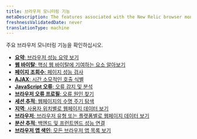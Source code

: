 ```yaml
---
title: 브라우저 모니터링 기능
metaDescription: The features associated with the New Relic browser monitoring Pro and Pro+SPA agents.
freshnessValidatedDate: never
translationType: machine
---
```


주요 브라우저 모니터링 기능을 확인하십시오.

* [**요약**: 브라우저 성능 요약 보기](/docs/browser/browser-monitoring/getting-started/browser-summary-page/)
* [**웹 바이탈**: 핵심 웹 바이탈에 기여하는 요소 알아보기](/docs/journey-performance/guide-to-monitoring-core-web-vitals)
* [**페이지 조회수**: 페이지 성능 검사](/docs/browser/new-relic-browser/browser-pro-features/page-views-examine-page-performance/)
* [**AJAX**: 시간 소모적인 호출 식별](/docs/browser/browser-monitoring/browser-pro-features/ajax-page-identify-time-consuming-calls/)
* [**JavaScript 오류**: 오류 감지 및 분석](/docs/browser/new-relic-browser/browser-pro-features/javascript-errors-page-detect-analyze-errors/)
* [**브라우저 오류 프로필**: 오류 원인 찾기](/docs/browser/new-relic-browser/browser-pro-features/browser-error-profiles-find-error-causes/)
* [**세션 추적**: 웹페이지의 수명 주기 탐색](/docs/browser/browser-monitoring/browser-pro-features/session-traces-explore-webpages-life-cycle/)
* [**지역**: 사용자 위치별로 웹페이지 데이터 보기](/docs/browser/new-relic-browser/browser-pro-features/geography-webpage-metrics-location/)
* [**브라우저**: 브라우저 유형 또는 플랫폼별로 웹페이지 데이터 보기](/docs/browser/new-relic-browser/browser-pro-features/browsers-problem-patterns-type-or-platform/)
* [**분산 추적**: 백엔드 및 프런트엔드 성능 연결](/docs/browser/new-relic-browser/browser-pro-features/browser-data-distributed-tracing/)
* [**브라우저 앱 색인**: 모든 브라우저 앱 목록 보기](/docs/browser/new-relic-browser/getting-started/browser-apps-index/)
